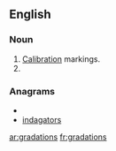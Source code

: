 ==English==

===Noun===
{{infl|en|noun}}
# [[calibrations|Calibration]] markings.
# {{plural of|gradation}}

===Anagrams===
* {{alphagram|aadginorst}}
* [[indagators#English|indagators]]

[[ar:gradations]]
[[fr:gradations]]